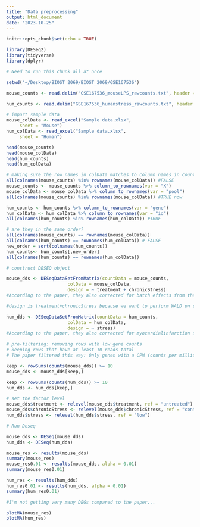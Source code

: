 ```yaml
---
title: "Data preprocessing"
output: html_document
date: "2023-10-25"
---
```


```r
knitr::opts_chunk$set(echo = TRUE)
```

```r
library(DESeq2)
library(tidyverse)
library(dplyr)
```


```r
# Need to run this chunk all at once

setwd("~/Desktop/BIOST 2069/BIOST_2069/GSE167536")

mouse_counts <- read.delim("GSE167536_mouseLPS_rawcounts.txt", header = TRUE, sep = ",")

hum_counts <- read.delim("GSE167536_humanstress_rawcounts.txt", header = TRUE, sep = ",")

# import sample data
mouse_colData <- read_excel("Sample data.xlsx", 
     sheet = "Mouse")
hum_colData <- read_excel("Sample data.xlsx", 
     sheet = "Human")
```

```r
head(mouse_counts)
head(mouse_colData)
head(hum_counts)
head(hum_colData)
```

```r
# making sure the row names in colData matches to column names in counts_data
all(colnames(mouse_counts) %in% rownames(mouse_colData)) #FALSE
mouse_counts <- mouse_counts %>% column_to_rownames(var = "X")
mouse_colData <- mouse_colData %>% column_to_rownames(var = "pool")
all(colnames(mouse_counts) %in% rownames(mouse_colData)) #TRUE now

hum_counts <- hum_counts %>% column_to_rownames(var = "gene")
hum_colData <- hum_colData %>% column_to_rownames(var = "id")
all(colnames(hum_counts) %in% rownames(hum_colData)) #TRUE

# are they in the same order?
all(colnames(mouse_counts) == rownames(mouse_colData))
all(colnames(hum_counts) == rownames(hum_colData)) # FALSE
new_order = sort(colnames(hum_counts))
hum_counts<- hum_counts[,new_order]
all(colnames(hum_counts) == rownames(hum_colData))
```

```r
# construct DESEQ object

mouse_dds <- DESeqDataSetFromMatrix(countData = mouse_counts,
                       colData = mouse_colData,
                       design = ~ treatment + chronicStress)
#According to the paper, they also corrected for batch effects from the pool... not sure about that so did not include

#design is treatment+chronicStress because we want to perform WALD on stress, regressing out LPS. This is what it states in paper.

hum_dds <- DESeqDataSetFromMatrix(countData = hum_counts,
                       colData = hum_colData,
                       design = ~ stress)
#According to the paper, they also corrected for myocardialinfarction status but we don't have that data?

# pre-filtering: removing rows with low gene counts
# keeping rows that have at least 10 reads total
# The paper filtered this way: Only genes with a CPM (counts per million) > 5 in at least 2 samples were included. I fee; like this way is pretty much the same.

keep <- rowSums(counts(mouse_dds)) >= 10
mouse_dds <- mouse_dds[keep,]

keep <- rowSums(counts(hum_dds)) >= 10
hum_dds <- hum_dds[keep,]

# set the factor level
mouse_dds$treatment <- relevel(mouse_dds$treatment, ref = "untreated")
mouse_dds$chronicStress <- relevel(mouse_dds$chronicStress, ref = "control")
hum_dds$stress <- relevel(hum_dds$stress, ref = "low")

```

```r
# Run Deseq

mouse_dds <- DESeq(mouse_dds)
hum_dds <- DESeq(hum_dds)

mouse_res <- results(mouse_dds)
summary(mouse_res)
mouse_res0.01 <- results(mouse_dds, alpha = 0.01)
summary(mouse_res0.01)

hum_res <- results(hum_dds)
hum_res0.01 <- results(hum_dds, alpha = 0.01)
summary(hum_res0.01)

#I'm not getting very many DEGs compared to the paper...
```

```r
plotMA(mouse_res)
plotMA(hum_res)
```
